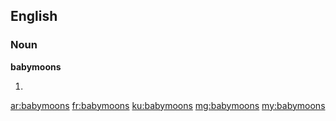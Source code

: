 ==English==

===Noun===
'''babymoons'''

# {{plural of|babymoon}}

[[ar:babymoons]]
[[fr:babymoons]]
[[ku:babymoons]]
[[mg:babymoons]]
[[my:babymoons]]